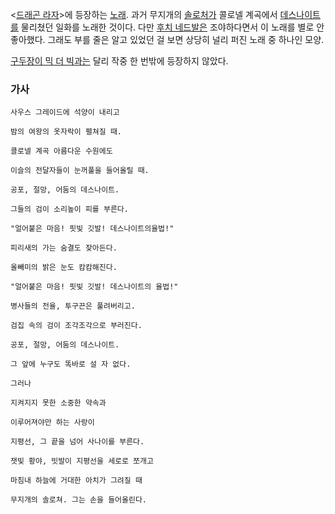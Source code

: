 <[[드래곤 라자]]>에 등장하는 [[노래]].
과거 무지개의 [[솔로처]]가 콜로넬 계곡에서 [[데스나이트]]를 물리쳤던 일화를 노래한 것이다. 다만 [[후치 네드발]]은 조야하다면서 이 노래를 별로 안 좋아했다. 그래도 부를 줄은 알고 있었던 걸 보면 상당히 널리 퍼진 노래 중 하나인 모양.

[[구두장이 믹 더 빅]]과는 달리 작중 한 번밖에 등장하지 않았다.

=== 가사 ===
 사우스 그레이드에 석양이 내리고

 밤의 여왕의 옷자락이 펼쳐질 때.

 콜로넬 계곡 아름다운 수원에도

 이슬의 전달자들이 눈꺼풀을 들어올릴 때.

 공포, 절망, 어둠의 데스나이트.

 그들의 검이 소리높이 피를 부른다.

 "얼어붙은 마음! 핏빛 깃발! 데스나이트의율법!"

 피리새의 가는 숨결도 잦아든다.

 올빼미의 밝은 눈도 캄캄해진다.

 "얼어붙은 마음! 핏빛 깃발! 데스나이트의 율법!"

 병사들의 전율, 투구끈은 풀려버리고.

 검집 속의 검이 조각조각으로 부러진다.

 공포, 절망, 어둠의 데스나이트.

 그 앞에 누구도 똑바로 설 자 없다.

 그러나

 지켜지지 못한 소중한 약속과

 이루어져야만 하는 사랑이

 지평선, 그 끝을 넘어 사나이를 부른다.

 잿빛 황야, 빗발이 지평선을 세로로 쪼개고

 마침내 하늘에 거대한 아치가 그려질 때

 무지개의 솔로쳐. 그는 손을 들어올린다.

